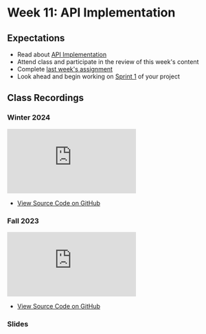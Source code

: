 # Week 11: API Implementation

## Expectations

- Read about [API Implementation](/week-11/api-implementation)
- Attend class and participate in the review of this week's content
- Complete [last week's assignment](/week-10/assignment)
- Look ahead and begin working on [Sprint 1](/week-12/project) of your project

## Class Recordings

### Winter 2024

<iframe
  style={{ width: "100%", aspectRatio: "16/9" }}
  src="https://www.youtube.com/embed/ExspYv0ccAE?si=Rh1-EJsBlu4_mS6s"
  title="YouTube video player"
  referrerpolicy="strict-origin-when-cross-origin"
  frameborder="0"
  allow="accelerometer; autoplay; clipboard-write; encrypted-media; gyroscope; picture-in-picture; web-share"
  allowFullScreen="allowFullScreen"
></iframe>

- [View Source Code on GitHub ](https://github.com/warsylewicz/webdev2-demos-typescript/tree/58d644393504db563e797396648a72490fd33274/app/week-11)

### Fall 2023

<iframe
  style={{ width: "100%", aspectRatio: "16/9" }}
  src="https://www.youtube.com/embed/obA_b5fevFE?si=zU9-iN-B8OOYFHvA"
  title="YouTube video player"
  frameBorder="0"
  allow="accelerometer; autoplay; clipboard-write; encrypted-media; gyroscope; picture-in-picture; web-share"
  allowFullScreen="allowFullScreen"
></iframe>

- [View Source Code on GitHub ](demos-typescript/tree/379f0ec4c89adabe1bdacf0a9d90564785969870)

### Slides


<Slideshow file="/week-11/slides" />
